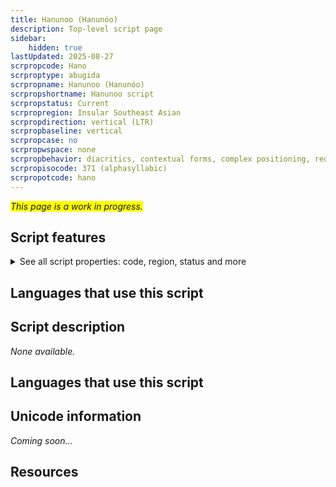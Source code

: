 ```yaml
---
title: Hanunoo (Hanunóo)
description: Top-level script page
sidebar:
    hidden: true
lastUpdated: 2025-08-27
scrpropcode: Hano
scrproptype: abugida
scrpropname: Hanunoo (Hanunóo)
scrpropshortname: Hanunoo script
scrpropstatus: Current
scrpropregion: Insular Southeast Asian
scrpropdirection: vertical (LTR)
scrpropbaseline: vertical
scrpropcase: no
scrpropwspace: none
scrpropbehavior: diacritics, contextual forms, complex positioning, required ligatures
scrpropisocode: 371 (alphasyllabic)
scrpropotcode: hano
---
```


<span style='background-color:yellow'>_This page is a work in progress._</span>


## Script features

<details>
<summary> See all script properties: code, region, status and more</summary>
<ScriptInfo />
</details>

## Languages that use this script

<WsList script='Hano' wsMax='5' />

## Script description

_None available._

## Languages that use this script

<WsList script='Hano' wsMax='5' />

## Unicode information

_Coming soon..._

## Resources

<ScriptResources detailSummary='seemore' />

